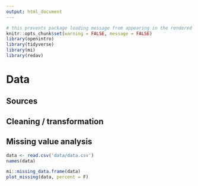 ```yaml
---
output: html_document
---
```


```r
# this prevents package loading message from appearing in the rendered version of your problem set
knitr::opts_chunk$set(warning = FALSE, message = FALSE)
library(openintro)
library(tidyverse)
library(mi)
library(redav)
```

# Data 

## Sources

## Cleaning / transformation

## Missing value analysis

```r
data <- read.csv('data/data.csv')
names(data)
```

```r
mi::missing_data.frame(data)
plot_missing(data, percent = F)
```